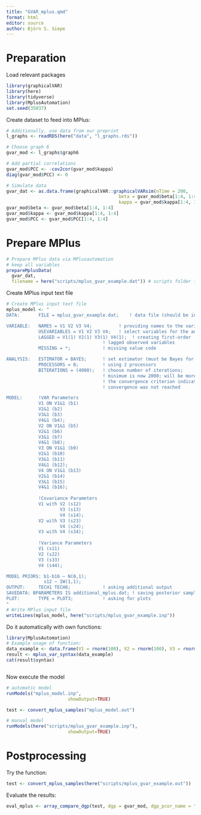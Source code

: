 ```yaml
---
title: "GVAR_mplus.qmd"
format: html
editor: source
author: Björn S. Siepe
---
```


# Preparation
Load relevant packages
```r
library(graphicalVAR)
library(here)
library(tidyverse)
library(MplusAutomation)
set.seed(35037)
```

Create dataset to feed into MPlus:
```r
# Additionally, use data from our preprint
l_graphs <- readRDS(here("data", "l_graphs.rds"))

# Choose graph 6
gvar_mod <- l_graphs$graph6

# Add partial correlations
gvar_mod$PCC <- -cov2cor(gvar_mod$kappa)
diag(gvar_mod$PCC) <- 0

# Simulate data
gvar_dat <- as.data.frame(graphicalVAR::graphicalVARsim(nTime = 200, 
                                          beta = gvar_mod$beta[1:4, 1:4],
                                          kappa = gvar_mod$kappa[1:4, 1:4]))
gvar_mod$beta <- gvar_mod$beta[1:4, 1:4]
gvar_mod$kappa <- gvar_mod$kappa[1:4, 1:4]
gvar_mod$PCC <- gvar_mod$PCC[1:4, 1:4]

```


# Prepare MPlus
```r
# Prepare MPlus data via MPlusautomation
# keep all variables
prepareMplusData(
  gvar_dat,
  filename = here("scripts/mplus_gvar_example.dat")) # scripts folder for Mplus
```

Create MPlus input text file
```r
# Create MPlus input text file
mplus_model <- " 
DATA:	    FILE = mplus_gvar_example.dat;    ! data file (should be in same folder)

VARIABLE:	NAMES = V1 V2 V3 V4;          ! providing names to the variables 
            USEVARIABLES = V1 V2 V3 V4;   ! select variables for the analysis
	        LAGGED = V1(1) V2(1) V3(1) V4(1);  ! creating first-order
                                    ! lagged observed variables                                    
            MISSING = *;            ! missing value code

ANALYSIS:	ESTIMATOR = BAYES;      ! set estimator (must be Bayes for DSEM) 
	        PROCESSORS = 8;         ! using 2 processors
	        BITERATIONS = (4000);   ! choose number of iterations;
                                    ! minimum is now 2000; will be more if 
                                    ! the convergence criterion indicates
                                    ! convergence was not reached

MODEL:	    !VAR Parameters 
            V1 ON V1&1 (b1)    
            V2&1 (b2) 
            V3&1 (b3) 
            V4&1 (b4);        
            V2 ON V1&1 (b5)
            V2&1 (b6)  
            V3&1 (b7)
            V4&1 (b8);
            V3 ON V1&1 (b9) 
            V2&1 (b10)
            V3&1 (b11)
            V4&1 (b12);
            V4 ON V1&1 (b13) 
            V2&1 (b14)
            V3&1 (b15)
            V4&1 (b16);
            
            !Covariance Parameters
            V1 with V2 (s12) 
                    V3 (s13) 
                    V4 (s14);
            V2 with V3 (s23) 
                    V4 (s24);
            V3 with V4 (s34);
            
            !Variance Parameters
            V1 (s11)
            V2 (s22)
            V3 (s33)
            V4 (s44);

MODEL PRIORS: b1-b16 ~ N(0,1);
              s12 ~ IW(1,1);
OUTPUT:	    TECH1 TECH8;            ! asking additional output
SAVEDATA: BPARAMETERS IS additional_mplus.dat; ! saving posterior samples
PLOT:	    TYPE = PLOT3;           ! asking for plots
"
# Write MPlus input file
writeLines(mplus_model, here("scripts/mplus_gvar_example.inp"))

```

Do it automatically with own functions:
```r
library(MplusAutomation)
# Example usage of function:
data_example <- data.frame(V1 = rnorm(100), V2 = rnorm(100), V3 = rnorm(100), V4 = rnorm(100), V5 = rnorm(100))
result <- mplus_var_syntax(data_example)
cat(result$syntax)



```


Now execute the model
```r
# automatic model
runModels("mplus_model.inp", 
                       showOutput=TRUE)

test <- convert_mplus_samples("mplus_model.out")

```

```r
# manual model
runModels(here("scripts/mplus_gvar_example.inp"), 
                       showOutput=TRUE)
```


# Postprocessing

Try the function:
```r
test <- convert_mplus_samples(here("scripts/mplus_gvar_example.out"))
```

Evaluate the results:
```r
eval_mplus <- array_compare_dgp(test, dgp = gvar_mod, dgp_pcor_name = "PCC")
```






